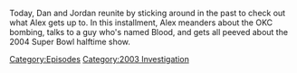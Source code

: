 {{DEFAULTSORT:
    #_EPISODE_0794:January 30-February 2, 2004
}}{{Episode
    | title             = January 30-February 2, 2004
    | caption           = Listen to this episode on [https://knowledgefight.libsyn.com/794-january-30-february-2-2004 Libsyn] [https://open.spotify.com/episode/18Zn3yeEOv8WHr1xsaSmUJ Spotify]
    | episodeNumber     = 794
    | length            = 01:44:58
    | airDate           = April 10, 2023
    | coverageStartDate = January 30, 2004
    | coverageEndDate   = February 2, 2004
    | episodeType       = [[:Category:2003 Investigation|2003 Investigation]]
    | previousEpisode   = [[793: January 27-29, 2004]]
    | nextEpisode       = [[795: April 4-5, 2023]]
}}

{{Stub}}

Today, Dan and Jordan reunite by sticking around in the past to check out what Alex gets up to.  In this installment, Alex meanders about the OKC bombing, talks to a guy who's named Blood, and gets all peeved about the 2004 Super Bowl halftime show.

[[Category:Episodes]]
[[Category:2003 Investigation]]
